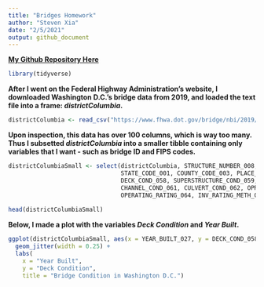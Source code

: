 ```yaml
---
title: "Bridges Homework"
author: "Steven Xia"
date: "2/5/2021"
output: github_document
---
```


[**My Github Repository Here**](https://github.com/sxia35/BridgesHomework.git)

```r
library(tidyverse)
```

**After I went on the Federal Highway Administration's website, I downloaded Washington D.C.'s bridge data from 2019, and loaded the text file into a frame: *districtColumbia*.**

```r
districtColumbia <- read_csv("https://www.fhwa.dot.gov/bridge/nbi/2019/delimited/DC19.txt")
```

**Upon inspection, this data has over 100 columns, which is way too many. Thus I subsetted *districtColumbia* into a smaller tibble containing only variables that I want - such as bridge ID and FIPS codes.**

```r
districtColumbiaSmall <- select(districtColumbia, STRUCTURE_NUMBER_008, YEAR_BUILT_027, 
                                STATE_CODE_001, COUNTY_CODE_003, PLACE_CODE_004,
                                DECK_COND_058, SUPERSTRUCTURE_COND_059, SUBSTRUCTURE_COND_060,
                                CHANNEL_COND_061, CULVERT_COND_062, OPR_RATING_METH_063,
                                OPERATING_RATING_064, INV_RATING_METH_065, INVENTORY_RATING_066)
                                
head(districtColumbiaSmall)
```

**Below, I made a plot with the variables *Deck Condition* and *Year Built*.**

```r
ggplot(districtColumbiaSmall, aes(x = YEAR_BUILT_027, y = DECK_COND_058)) +
  geom_jitter(width = 0.25) + 
  labs(
    x = "Year Built",
    y = "Deck Condition",
    title = "Bridge Condition in Washington D.C.") 
```